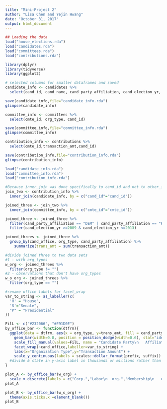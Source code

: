 ```yaml
---
title: "Mini-Project 2"
author: "Lisa Chen and Yejin Hwang"
date: "October 31, 2017"
output: html_document
---
```


```r
## Loading the data
load("house_elections.rda")
load("candidates.rda")
load("committees.rda")
load("contributions.rda")
```

```r
library(dplyr)
library(tidyverse)
library(ggplot2)
```

```r
# selected columns for smaller dataframes and saved
candidate_info <- candidates %>%
  select(cand_id, cand_name, cand_party_affiliation, cand_election_yr, cand_office)

save(candidate_info,file="candidate_info.rda")
glimpse(candidate_info)

committee_info <- committees %>%
  select(cmte_id, org_type, cand_id)

save(committee_info,file="committee_info.rda")
glimpse(committee_info)

contribution_info <- contributions %>%
  select(cmte_id,transaction_amt,cand_id)

save(contribution_info,file="contribution_info.rda")
glimpse(contribution_info)
```

```r
load("candidate_info.rda")
load("committee_info.rda")
load("contribution_info.rda")

#Because inner_join was done specifically to cand_id and not to other_id (FEC ID of the recipient committee or the supported or opposed candidate ID), the data is limited to candidates receiving money from the filing committee directly.
join_two <- contribution_info %>%
  inner_join(candidate_info, by = c("cand_id"="cand_id"))

joined_three <- join_two %>%
  inner_join(committee_info, by = c("cmte_id"="cmte_id"))

joined_three <- joined_three %>%
  filter(cand_party_affiliation == "DEM" | cand_party_affiliation == "REP") %>%
  filter(cand_election_yr >=2009 & cand_election_yr <=2013)
```

```r
joined_threes <- joined_three %>%
  group_by(cand_office, org_type, cand_party_affiliation) %>%
    summarize(trans_amt = sum(transaction_amt))

#divide joined three to two data sets
#1 - with org_types
w_org <- joined_threes %>%
  filter(org_type != "") 
#2 - observations that don't have org_types
w_o_org <- joined_threes %>%
  filter(org_type == "")

```

```r
#rename office labels for facet_wrap
var_to_string <- as_labeller(c(
  'H' = "House",
  'S'="Senate",
  "P" = "Presidential"
))

```


```r
FilL <- c("#232066", "#E91D0E")
by_office_bar <- function(dtfrm){
  ggplot(data = dtfrm, aes(x = org_type, y=trans_amt, fill = cand_party_affiliation)) +
    geom_bar(width=0.8, position = position_dodge(width=0.6), stat="identity") +
    scale_fill_manual(values=FilL, name = "Candidate Party\n   Affiliation") +
    facet_wrap(~cand_office,labeller=var_to_string) +
    labs(x="Organization Type",y="Transaction Amount") +
    scale_y_continuous(labels = scales::dollar_format(prefix, suffix))
  #divide & state in y-axis label in thousands or millions rather than suffix
}
```
```r
plot_A <- by_office_bar(w_org) +
  scale_x_discrete(labels = c("Corp.","Labor\n  org.","Membership\n   org.","Trade \n assoc.","Co-op","Corp. w/o \n capital stock")) 
plot_A
```
```r
plot_B <- by_office_bar(w_o_org) +
  theme(axis.ticks.x =element_blank())
plot_B

```




